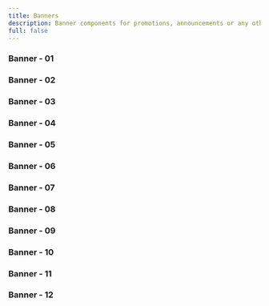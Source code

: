 ```yaml
---
title: Banners
description: Banner components for promotions, announcements or any other purpose.
full: false
---
```


### Banner - 01
<ComponentPreview 
  name="banner-01-block"
  classNameComponentContainer='min-h-[300px] md:px-6'
/>



### Banner - 02
<ComponentPreview 
  name="banner-02-block"
  classNameComponentContainer='min-h-[300px] md:px-6'
/>

### Banner - 03
<ComponentPreview 
  name="banner-03-block"
  classNameComponentContainer='min-h-[300px] md:px-6'
/>

### Banner - 04
<ComponentPreview 
  name="banner-04-block"
  classNameComponentContainer='min-h-[300px] md:px-6'
  has
/>

### Banner - 05
<ComponentPreview 
  name="banner-05-block"
  classNameComponentContainer='min-h-[300px] md:px-6'
/>

### Banner - 06
<ComponentPreview 
  name="banner-06-block"
  classNameComponentContainer='min-h-[300px] md:px-6'
/>

### Banner - 07
<ComponentPreview 
  name="banner-07-block"
  classNameComponentContainer='min-h-[300px] md:px-6'
/>

### Banner - 08
<ComponentPreview 
  name="banner-08-block"
  classNameComponentContainer='min-h-[300px] md:px-6'
  hasReTrigger
/>

### Banner - 09
<ComponentPreview 
  name="banner-09-block"
  classNameComponentContainer='min-h-[300px] md:px-6'
  hasReTrigger
/>

### Banner - 10
<ComponentPreview 
  name="banner-10-block"
  classNameComponentContainer='min-h-[300px] md:px-6'
  hasReTrigger
/>

### Banner - 11
<ComponentPreview 
  name="banner-11-block"
  classNameComponentContainer='min-h-[300px] md:px-6'
  hasReTrigger
/>

### Banner - 12
<ComponentPreview 
  name="banner-12-block"
  classNameComponentContainer='min-h-[300px] md:px-6'
  hasReTrigger
/>
